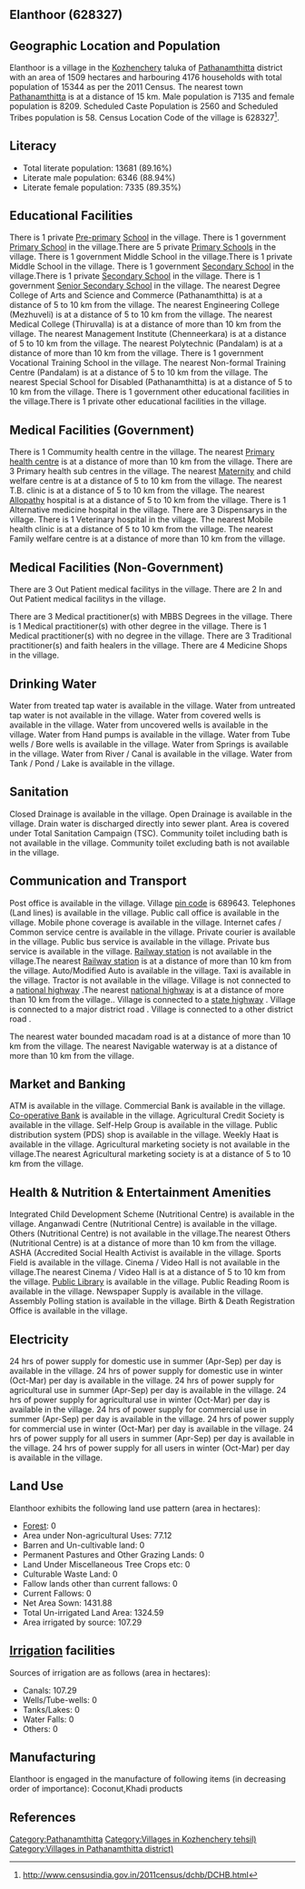 {{Infobox settlement
| name=Elanthoor
| native_name=
| native_name_lang=
| other_name=
| nickname=
| settlement_type=Village
| image_skyline=
| image_alt=
| image_caption=
| pushpin_map=India Kerala
| pushpin_label_position=right
| pushpin_map_alt=
| pushpin_map_caption=Location in Kerala, India
| latd=
| latm=
| lats=
| latNS=
| longd=
| longm=
| longs=
| longEW=
| coordinates_display=inline,title
| subdivision_type=Country
| subdivision_name={{flag|India}}
| subdivision_type1=[[States and territories of India|State]]
| subdivision_name1=Kerala 
| subdivision_type2=[[List of districts of India|District]]
| subdivision_name2=Pathanamthitta
| subdivision_type3=Tahsil
| subdivision_name3=Kozhenchery
| website=
| established_title=<!-- Established -->
| established_date=
| founder=
| named_for=
| government_type=
| governing_body=
| unit_pref=Metric=
| area_footnotes=
| area_rank=
| area_total_km2=15.09
| elevation_footnotes=
| elevation_m=
| population_total=15344
| population_as_of=2011
| population_rank=
| population_density_km2=1016
| population_demonym=
| population_footnotes=
| demographics_type1=Languages
| demographics1_title1=Official
| demographics1_info1=[[Malayalam language|Malayalam]]
| timezone1=[[Indian Standard Time|IST]]
| utc_offset1==+5:30
| postal_code_type=[[Postal Index Number|PIN]]
| postal_code=689643
| area_code_type=Telephone code
| area_code=
| registration_plate=
| blank1_name_sec1=Nearest city
| blank1_info_sec1=[[Pathanamthitta]]
| blank2_name_sec1=[[Human sex ratio|Sex ratio]]
| blank2_info_sec1=1150 [[male|♂]]/[[female|♀]]
| blank3_name_sec1=Literacy
| blank3_info_sec1=89.16%
| blank1_name_sec2=[[2011 Census of India|2011 census]] code
| blank1_info_sec2=628327
| footnotes=
}}

== Elanthoor (628327) ==

== Geographic Location and Population ==

Elanthoor is a village in the [[Kozhenchery]] taluka of [[Pathanamthitta]] district with an area of 1509 hectares and harbouring 4176 households with total population of 15344 as per the 2011 Census. The nearest town [[Pathanamthitta]] is at a distance of 15 km. Male population is 7135 and female population is 8209. Scheduled Caste Population is 2560 and Scheduled Tribes population is 58. Census Location Code of the village is 628327<ref>http://www.censusindia.gov.in/2011census/dchb/DCHB.html</ref>.


== Literacy ==  
* Total literate population: 13681 (89.16%)
* Literate male population: 6346 (88.94%)
* Literate female population: 7335 (89.35%)


== Educational Facilities ==  
There is 1 private [[Pre-primary]] [[School]] in the village.
There is 1 government [[Primary School]] in the village.There are 5 private [[Primary School]]s in the village.
There is 1 government Middle School in the village.There is 1 private Middle School in the village.
There is 1 government [[Secondary School]] in the village.There is 1 private [[Secondary School]] in the village.
There is 1 government [[Senior Secondary School]] in the village.
The nearest Degree College of Arts and Science and Commerce (Pathanamthitta) is at a distance of 5 to 10 km from the village.
The nearest Engineering College (Mezhuveli) is at a distance of 5 to 10 km from the village.
The nearest Medical College (Thiruvalla) is at a distance of more than 10 km from the village.
The nearest Management Institute (Chenneerkara) is at a distance of 5 to 10 km from the village.
The nearest Polytechnic (Pandalam) is at a distance of more than 10 km from the village.
There is 1 government Vocational Training School in the village.
The nearest Non-formal Training Centre (Pandalam) is at a distance of 5 to 10 km from the village.
The nearest Special School for Disabled (Pathanamthitta) is at a distance of 5 to 10 km from the village.
There is 1 government other educational facilities in the village.There is 1 private other educational facilities in the village.


== Medical Facilities (Government) ==
There is 1 Commumity health centre in the village.
The nearest [[Primary health centre]] is at a distance of more than 10 km from the village.
There are 3 Primary health sub centres in the village.
The nearest [[Maternity]] and child welfare centre is at a distance of 5 to 10 km from the village.
The nearest T.B. clinic is at a distance of 5 to 10 km from the village.
The nearest [[Allopathy]] hospital is at a distance of 5 to 10 km from the village.
There is 1 Alternative medicine hospital in the village.
There are 3 Dispensarys in the village.
There is 1 Veterinary hospital in the village.
The nearest Mobile health clinic is at a distance of 5 to 10 km from the village.
The nearest Family welfare centre is at a distance of more than 10 km from the village.


== Medical Facilities (Non-Government) ==
There are 3 Out Patient medical facilitys in the village.
There are 2 In and Out Patient medical facilitys in the village.

There are 3 Medical practitioner(s) with MBBS Degrees in the village.
There is 1 Medical practitioner(s) with other degree in the village.
There is 1 Medical practitioner(s) with no degree in the village.
There are 3 Traditional practitioner(s) and faith healers in the village.
There are 4 Medicine Shops in the village.



== Drinking Water ==
Water from treated tap water is available in the village.
Water from untreated tap water is not available in the village.
Water from covered wells is available in the village.
Water from uncovered wells is available in the village.
Water from Hand pumps is available in the village.
Water from Tube wells / Bore wells is available in the village.
Water from Springs is available in the village.
Water from River / Canal is available in the village.
Water from Tank / Pond / Lake is available in the village.


== Sanitation ==
Closed Drainage is available in the village.
Open Drainage is available in the village.
Drain water is discharged directly into sewer plant.
Area is covered under Total Sanitation Campaign (TSC).
Community toilet including bath is not available in the village.
Community toilet excluding bath is not available in the village.


== Communication and Transport ==
Post office is available in the village.
Village [[pin code]] is 689643.
Telephones (Land lines) is available in the village.
Public call office is available in the village.
Mobile phone coverage is available in the village.
Internet cafes / Common service centre is available in the village.
Private courier is available in the village.
Public bus service is available in the village.
Private bus service is available in the village.
[[Railway station]] is not available in the village.The nearest [[Railway station]] is at a distance of more than 10 km from the village.
Auto/Modified Auto is available in the village.
Taxi is available in the village.
Tractor is not available in the village.
Village is not connected to a [[national highway]] .The nearest [[national highway]] is at a distance of more than 10 km from the village..
Village is connected to a [[state highway]]  .
Village is connected to a major district road    .
Village is connected to a other district road  .


The nearest water bounded macadam road is at a distance of more than 10 km from the village.
The nearest Navigable waterway is at a distance of more than 10 km from the village.



== Market and Banking ==
ATM is available in the village.
Commercial Bank is available in the village.
[[Co-operative Bank]] is available in the village.
Agricultural Credit Society is available in the village.
Self-Help Group is available in the village.
Public distribution system (PDS) shop is available in the village.
Weekly Haat is available in the village.
Agricultural marketing society is not available in the village.The nearest Agricultural marketing society is at a distance of 5 to 10 km from the village.


== Health & Nutrition & Entertainment Amenities ==
Integrated Child Development Scheme (Nutritional Centre) is available in the village.
Anganwadi Centre (Nutritional Centre) is available in the village.
Others (Nutritional Centre) is not available in the village.The nearest Others (Nutritional Centre) is at a distance of more than 10 km from the village.
ASHA (Accredited Social Health Activist is available in the village.
Sports Field is available in the village.
Cinema / Video Hall is not available in the village.The nearest Cinema / Video Hall is at a distance of 5 to 10 km from the village.
[[Public Library]] is available in the village.
Public Reading Room is available in the village.
Newspaper Supply is available in the village.
Assembly Polling station is available in the village.
Birth & Death Registration Office is available in the village.


== Electricity ==
24 hrs of power supply for domestic use in summer (Apr-Sep) per day is available in the village.
24 hrs of power supply for domestic use in winter (Oct-Mar) per day is available in the village.
24 hrs of power supply for agricultural use in summer (Apr-Sep) per day is available in the village.
24 hrs of power supply for agricultural use in winter (Oct-Mar) per day is available in the village.
24 hrs of power supply for commercial use in summer (Apr-Sep) per day is available in the village.
24 hrs of power supply for commercial use in winter (Oct-Mar) per day is available in the village.
24 hrs of power supply for all users in summer (Apr-Sep) per day is available in the village.
24 hrs of power supply for all users in winter (Oct-Mar) per day is available in the village.


== Land Use ==
Elanthoor exhibits the following land use pattern (area in hectares):
* [[Forest]]: 0
* Area under Non-agricultural Uses: 77.12
* Barren and Un-cultivable land: 0
* Permanent Pastures and Other Grazing Lands: 0
* Land Under Miscellaneous Tree Crops etc: 0
* Culturable Waste Land: 0
* Fallow lands other than current fallows: 0
* Current Fallows: 0
* Net Area Sown: 1431.88
* Total Un-irrigated Land Area: 1324.59
* Area irrigated by source: 107.29


== [[Irrigation]] facilities ==
Sources of irrigation are as follows (area in hectares):
* Canals: 107.29
* Wells/Tube-wells: 0
* Tanks/Lakes: 0
* Water Falls: 0
* Others: 0


== Manufacturing ==
Elanthoor is engaged in the manufacture of following items (in decreasing order of importance): Coconut,Khadi products


[[Category:Pathanamthitta]]
[[Category:Villages in Kozhenchery tehsil)]]
[[Category:Villages in Pathanamthitta district)]]


== References ==
{{Reflist}}


